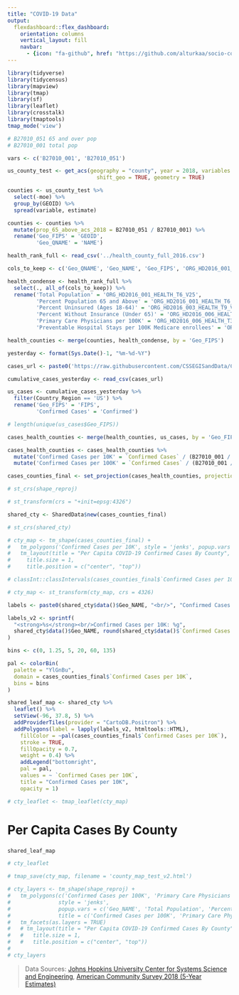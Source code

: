```yaml
---
title: "COVID-19 Data"
output: 
  flexdashboard::flex_dashboard:
    orientation: columns
    vertical_layout: fill
    navbar:
      - {icon: "fa-github", href: "https://github.com/alturkaa/socio-cov", align: right }
---
```


```r
library(tidyverse)
library(tidycensus)
library(mapview)
library(tmap)
library(sf)
library(leaflet)
library(crosstalk)
library(tmaptools)
tmap_mode('view')
```

```r
# B27010_051 65 and over pop
# B27010_001 total pop

vars <- c('B27010_001', 'B27010_051')

us_county_test <- get_acs(geography = "county", year = 2018, variables = vars, 
                            shift_geo = TRUE, geometry = TRUE)

counties <- us_county_test %>% 
  select(-moe) %>% 
  group_by(GEOID) %>% 
  spread(variable, estimate)

counties <- counties %>% 
  mutate(prop_65_above_acs_2018 = B27010_051 / B27010_001) %>%
  rename('Geo_FIPS' = 'GEOID',
         'Geo_QNAME' = 'NAME')
```

```r

health_rank_full <- read_csv('../health_county_full_2016.csv')

cols_to_keep <- c('Geo_QNAME', 'Geo_NAME', 'Geo_FIPS', 'ORG_HD2016_001_HEALTH_T6_V25', 'ORG_HD2016_001_HEALTH_T6_V13', 'ORG_HD2016_003_HEALTH_T9_V9', 'ORG_HD2016_006_HEALTH_T3_V42', 'ORG_HD2016_006_HEALTH_T3_V35', 'ORG_HD2016_006_HEALTH_T3_V25')

health_condense <- health_rank_full %>% 
  select(., all_of(cols_to_keep)) %>% 
  rename('Total Population' = 'ORG_HD2016_001_HEALTH_T6_V25',
         'Percent Population 65 and Above' = 'ORG_HD2016_001_HEALTH_T6_V13',
         'Percent Uninsured (Ages 18-64)' = 'ORG_HD2016_003_HEALTH_T9_V9',
         'Percent Without Insurance (Under 65)' = 'ORG_HD2016_006_HEALTH_T3_V42',
         'Primary Care Physicians per 100K' = 'ORG_HD2016_006_HEALTH_T3_V35',
         'Preventable Hospital Stays per 100K Medicare enrollees' = 'ORG_HD2016_006_HEALTH_T3_V25')

health_counties <- merge(counties, health_condense, by = 'Geo_FIPS')
```
```r

yesterday <- format(Sys.Date()-1, "%m-%d-%Y")

cases_url <- paste0('https://raw.githubusercontent.com/CSSEGISandData/COVID-19/master/csse_covid_19_data/csse_covid_19_daily_reports/', yesterday, '.csv')

cumulative_cases_yesterday <- read_csv(cases_url)

us_cases <- cumulative_cases_yesterday %>% 
  filter(Country_Region == 'US') %>% 
  rename('Geo_FIPS' = 'FIPS',
         'Confirmed Cases' = 'Confirmed')

# length(unique(us_cases$Geo_FIPS))

cases_health_counties <- merge(health_counties, us_cases, by = 'Geo_FIPS')

cases_health_counties <- cases_health_counties %>% 
  mutate('Confirmed Cases per 10K' = `Confirmed Cases` / (B27010_001 / 10000)) %>% 
  mutate('Confirmed Cases per 100K' = `Confirmed Cases` / (B27010_001 / 100000))
```

```r

cases_counties_final <- set_projection(cases_health_counties, projection = 'longlat')

# st_crs(shape_reproj)

# st_transform(crs = "+init=epsg:4326")

shared_cty <- SharedData$new(cases_counties_final)

# st_crs(shared_cty)

# cty_map <- tm_shape(cases_counties_final) +
#   tm_polygons('Confirmed Cases per 10K', style = 'jenks', popup.vars = c('Geo_NAME', 'Total Population', 'Percent Population 65 and Above', 'Primary Care Physicians per 100K', 'Percent Without Insurance (Under 65)', 'Confirmed Cases', 'Confirmed Cases per 10K')) +
#   tm_layout(title = "Per Capita COVID-19 Confirmed Cases By County",
#     title.size = 1,
#     title.position = c("center", "top"))

# classInt::classIntervals(cases_counties_final$`Confirmed Cases per 10K`, n = 5, style = 'jenks')

# cty_map <- st_transform(cty_map, crs = 4326)

labels <- paste0(shared_cty$data()$Geo_NAME, "<br/>", "Confirmed Cases per 10K: ", round(shared_cty$data()$`Confirmed Cases per 10K`, 1))

labels_v2 <- sprintf(
  "<strong>%s</strong><br/>Confirmed Cases per 10K: %g",
  shared_cty$data()$Geo_NAME, round(shared_cty$data()$`Confirmed Cases per 10K`, 1)
)

bins <- c(0, 1.25, 5, 20, 60, 135)

pal <- colorBin(
  palette = "YlGnBu",
  domain = cases_counties_final$`Confirmed Cases per 10K`,
  bins = bins
)

shared_leaf_map <- shared_cty %>% 
  leaflet() %>% 
  setView(-96, 37.8, 5) %>% 
  addProviderTiles(provider = "CartoDB.Positron") %>%
  addPolygons(label = lapply(labels_v2, htmltools::HTML),
    fillColor = ~pal(cases_counties_final$`Confirmed Cases per 10K`),
    stroke = TRUE,
    fillOpacity = 0.7,
    weight = 0.4) %>% 
    addLegend("bottomright",
    pal = pal,
    values = ~ `Confirmed Cases per 10K`,
    title = "Confirmed Cases per 10K",
    opacity = 1)

# cty_leaflet <- tmap_leaflet(cty_map)
```

Per Capita Cases By County
=============================================================

<!-- Sidebar1 {.sidebar} -->
<!-- ----------------------------------------------------------------------- -->

<!-- ```{r} -->
<!-- # filter_slider("prop_65_above", "Percent Population 65 and Above", shared_cty, ~prop_65_above, round = 1) -->
<!-- ``` -->

<!-- Column -->
<!-- ----------------------------------------------------------------------- -->

###

```r

shared_leaf_map

# cty_leaflet

# tmap_save(cty_map, filename = 'county_map_test_v2.html')

# cty_layers <- tm_shape(shape_reproj) +
#   tm_polygons(c('Confirmed Cases per 100K', 'Primary Care Physicians per 100K'),
#               style = 'jenks', 
#               popup.vars = c('Geo_NAME', 'Total Population', 'Percent Population 65 and Above', 'Primary Care Physicians per 100K', 'Percent Without Insurance (Under 65)', 'Confirmed Cases', 'Confirmed Cases per 100K'),
#               title = c('Confirmed Cases per 100K', 'Primary Care Physicians per 100K')) +
#   tm_facets(as.layers = TRUE)
#   # tm_layout(title = "Per Capita COVID-19 Confirmed Cases By County",
#   #   title.size = 1,
#   #   title.position = c("center", "top"))
# 
# cty_layers
```
> Data Sources: [Johns Hopkins University Center for Systems Science and Engineering](https://github.com/CSSEGISandData/COVID-19), [American Community Survey 2018 (5-Year Estimates)](https://www.census.gov/)